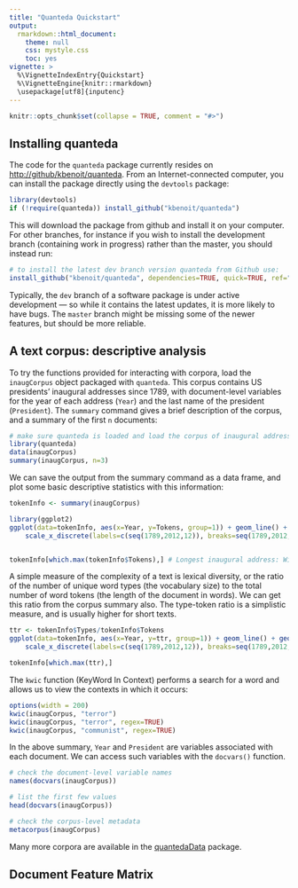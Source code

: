 ```yaml
---
title: "Quanteda Quickstart"
output:
  rmarkdown::html_document:
    theme: null
    css: mystyle.css
    toc: yes
vignette: >
  %\VignetteIndexEntry{Quickstart}
  %\VignetteEngine{knitr::rmarkdown}
  \usepackage[utf8]{inputenc}
---
```


<!--
%\VignetteEngine{knitr::rmarkdown}
%\VignetteIndexEntry{Quickstart}
-->

```r
knitr::opts_chunk$set(collapse = TRUE, comment = "#>")
```
## Installing quanteda

The code for the `quanteda` package currently resides on
<http://github/kbenoit/quanteda>.  From an Internet-connected
computer, you can install the package directly using the
`devtools` package:

```r
library(devtools)
if (!require(quanteda)) install_github("kbenoit/quanteda")
```

This will download the package from github and install it on your computer.
For other branches, for instance if you wish to install the
development branch (containing work in progress) rather than the
master, you should instead run:

```r
# to install the latest dev branch version quanteda from Github use:
install_github("kbenoit/quanteda", dependencies=TRUE, quick=TRUE, ref="dev")
```

Typically, the `dev` branch of a software package is under active
development --- so while it contains the latest updates, it is more likely
to have bugs. The `master` branch might be missing some of the newer
features, but should be more reliable.



## A text corpus: descriptive analysis

To try the functions provided for interacting with corpora, load the `inaugCorpus` object packaged with `quanteda`. This corpus contains US presidents' inaugural addresses since 1789, with document-level variables for the year of each address (`Year`) and the last name of the president (`President`). The `summary` command gives a brief description of the corpus, and a summary of the first `n` documents: 

```r
# make sure quanteda is loaded and load the corpus of inaugural addresses
library(quanteda)
data(inaugCorpus)
summary(inaugCorpus, n=3)
````

We can save the output from the summary command as a data frame, and plot some basic descriptive statistics with this information:


```r
tokenInfo <- summary(inaugCorpus)
```
```r
library(ggplot2)
ggplot(data=tokenInfo, aes(x=Year, y=Tokens, group=1)) + geom_line() + geom_point() +
    scale_x_discrete(labels=c(seq(1789,2012,12)), breaks=seq(1789,2012,12) ) 


tokenInfo[which.max(tokenInfo$Tokens),] # Longest inaugural address: William Henry Harrison
```

A simple measure of the complexity of a text is lexical diversity, or the ratio of the number of unique word types (the vocabulary size) to the total number of word tokens (the length of the document in words). We can get this ratio from the corpus summary also. The type-token ratio is a simplistic measure, and is usually higher for short texts.
```r

ttr <- tokenInfo$Types/tokenInfo$Tokens
ggplot(data=tokenInfo, aes(x=Year, y=ttr, group=1)) + geom_line() + geom_point() +
    scale_x_discrete(labels=c(seq(1789,2012,12)), breaks=seq(1789,2012,12) )

tokenInfo[which.max(ttr),]
```


The `kwic` function (KeyWord In Context) performs a search for a word and allows us to view the contexts in which it occurs:
```r
options(width = 200)
kwic(inaugCorpus, "terror")
kwic(inaugCorpus, "terror", regex=TRUE)
kwic(inaugCorpus, "communist", regex=TRUE)

```


In the above summary, `Year` and `President` are variables associated with each document. We can access such variables with the `docvars()` function.

```r
# check the document-level variable names
names(docvars(inaugCorpus))

# list the first few values
head(docvars(inaugCorpus))

# check the corpus-level metadata
metacorpus(inaugCorpus)

```


Many more corpora are available in the [quantedaData](http://github.com/kbenoit/quantedaData) package.

## Document Feature Matrix

